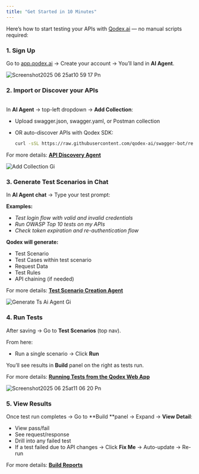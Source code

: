 ```yaml
---
title: "Get Started in 10 Minutes"
---
```


Here’s how to start testing your APIs with [Qodex.ai](http://app.qodex.ai) — no manual scripts required:

### 1. Sign Up

Go to [app.qodex.ai](http://app.qodex.ai) → Create your account → You’ll land in **AI Agent**.

![Screenshot2025 06 25at10 59 17 Pn](/images/Screenshot2025-06-25at10.59.17.png)

### 2. Import or Discover your APIs

\
In **AI Agent** → top-left dropdown → **Add Collection**:

- Upload swagger.json, swagger.yaml, or Postman collection
- OR auto-discover APIs with Qodex SDK:

  ```bash
  curl -sSL https://raw.githubusercontent.com/qodex-ai/swagger-bot/refs/heads/main/run.sh -o script.sh && chmod +x script.sh && ./script.sh --project-api-key YOUR_PROJECT_KEY
  ```

For more details: [**API Discovery Agent**](https://docs.qodex.ai/api-discovery-agent)

![Add Collection Gi](/images/Add-Collection.gif)

### 3. Generate Test Scenarios in Chat

In **AI Agent chat** → Type your test prompt:

**Examples:**

- _Test login flow with valid and invalid credentials_
- _Run OWASP Top 10 tests on my APIs_
- _Check token expiration and re-authentication flow_

**Qodex will generate:**

- Test Scenario
- Test Cases within test scenario
- Request Data
- Test Rules
- API chaining (if needed)

For more details: [**Test Scenario Creation Agent**](https://docs.qodex.ai/test-scenario-creation-agent)

![Generate Ts Ai Agent Gi](/images/generate-ts-ai-agent.gif)

### 4. Run Tests

After saving → Go to **Test Scenarios** (top nav).

From here:

- Run a single scenario → Click **Run**

You’ll see results in **Build** panel on the right as tests run.

For more details: [**Running Tests from the Qodex Web App**](https://docs.qodex.ai/running-tests-from-qodex-web-app)

![Screenshot2025 06 25at11 06 20 Pn](/images/Screenshot2025-06-25at11.06.20.png)

### 5. View Results

Once test run completes → Go to \*\*Build \*\*panel -\> Expand -\> **View Detail**:

- View pass/fail
- See request/response
- Drill into any failed test
- If a test failed due to API changes → Click **Fix Me** → Auto-update → Re-run

For more details: [**Build Reports**](https://docs.qodex.ai/build-reports)